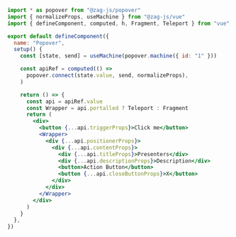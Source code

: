 ```jsx
import * as popover from "@zag-js/popover"
import { normalizeProps, useMachine } from "@zag-js/vue"
import { defineComponent, computed, h, Fragment, Teleport } from "vue"

export default defineComponent({
  name: "Popover",
  setup() {
    const [state, send] = useMachine(popover.machine({ id: "1" }))

    const apiRef = computed(() =>
      popover.connect(state.value, send, normalizeProps),
    )

    return () => {
      const api = apiRef.value
      const Wrapper = api.portalled ? Teleport : Fragment
      return (
        <div>
          <button {...api.triggerProps}>Click me</button>
          <Wrapper>
            <div {...api.positionerProps}>
              <div {...api.contentProps}>
                <div {...api.titleProps}>Presenters</div>
                <div {...api.descriptionProps}>Description</div>
                <button>Action Button</button>
                <button {...api.closeButtonProps}>X</button>
              </div>
            </div>
          </Wrapper>
        </div>
      )
    }
  },
})
```
